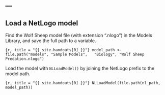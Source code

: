 ---
---

## Load a NetLogo model

Find the Wolf Sheep model file (with extension ".nlogo") in the Models Library, and save the full path to a variable.

```{r, title = "{{ site.handouts[0] }}"}
model_path <- file.path("models", "Sample Models",
  "Biology", "Wolf Sheep Predation.nlogo")
```

Load the model with `NLLoadModel()` by joining the NetLogo prefix to the model path.

```{r, title = "{{ site.handouts[0] }}"}
NLLoadModel(file.path(nl_path, model_path)) 
```

